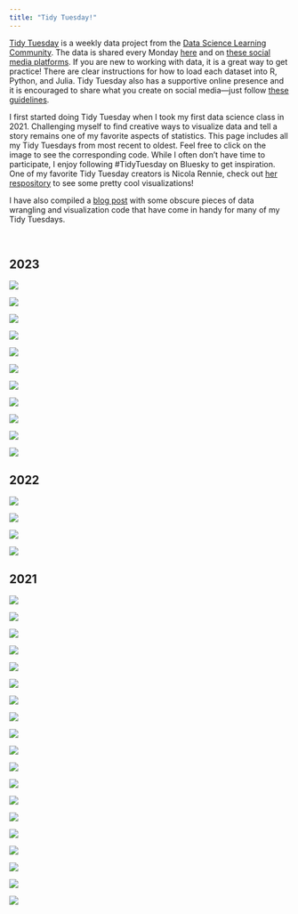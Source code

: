 ```yaml
---
title: "Tidy Tuesday!"
---
```


[Tidy Tuesday](https://github.com/rfordatascience/tidytuesday) is a weekly data project from the [Data Science Learning Community](https://dslc.io/). The data is shared every Monday [here](https://github.com/rfordatascience/tidytuesday) and on [these social media platforms](https://github.com/rfordatascience/tidytuesday/blob/main/dataset_announcements.md). If you are new to working with data, it is a great way to get practice! There are clear instructions for how to load each dataset into R, Python, and Julia. Tidy Tuesday also has a supportive online presence and it is encouraged to share what you create on social media---just follow [these guidelines](https://github.com/rfordatascience/tidytuesday/blob/main/sharing.md).

I first started doing Tidy Tuesday when I took my first data science class in 2021. Challenging myself to find creative ways to visualize data and tell a story remains one of my favorite aspects of statistics. This page includes all my Tidy Tuesdays from most recent to oldest. Feel free to click on the image to see the corresponding code. While I often don't have time to participate, I enjoy following #TidyTuesday on Bluesky to get inspiration. One of my favorite Tidy Tuesday creators is Nicola Rennie, check out [her respository](https://github.com/nrennie/tidytuesday) to see some pretty cool visualizations!

:::: link
::: link-container
I have also compiled a [blog post](./rtricks/index.qmd) with some obscure pieces of data wrangling and visualization code that have come in handy for many of my Tidy Tuesdays.
:::
::::

<br>

## 2023

::: {layout-ncol="3"}
[![](images/tidytuesdays/tt29.jpeg)](https://github.com/efranke22/tidytuesday/blob/main/2023/tidyHolidayMovies.Rmd)

[![](images/tidytuesdays/tt28.jpeg)](https://github.com/efranke22/tidytuesday/blob/main/2023/week30/tidyScurvy.Rmd)

[![](images/tidytuesdays/tt27.jpeg)](https://github.com/efranke22/tidytuesday/blob/main/2023/tidyTemps.Rmd)

[![](images/tidytuesdays/tt26.jpeg)](https://github.com/efranke22/tidytuesday/blob/main/2023/tidyMarkers.Rmd)

[![](images/tidytuesdays/tt25.jpeg)](https://github.com/efranke22/tidytuesday/blob/main/2023/tidyUfo.Rmd)

[![](images/tidytuesdays/tt24.jpeg)](https://github.com/efranke22/tidytuesday/blob/main/2023/tidySafi.Rmd)

[![](images/tidytuesdays/tt23.jpeg)](https://github.com/efranke22/tidytuesday/blob/main/2023/tidyEnergy.Rmd)

[![](images/tidytuesdays/tt22.jpeg)](https://github.com/efranke22/tidytuesday/blob/main/2023/tidyOldPeople.Rmd)

[![](images/tidytuesdays/tt21.jpeg)](https://github.com/efranke22/tidytuesday/blob/main/2023/tidySquirrels.Rmd)

[![](images/tidytuesdays/tt20.jpeg)](https://github.com/efranke22/tidytuesday/blob/main/2023/tidyTornados.Rmd)

[![](images/tidytuesdays/tt19.jpeg)](https://github.com/efranke22/tidytuesday/blob/main/2023/artists_week3.Rmd)
:::

## 2022

::: {layout-ncol="3"}
[![](images/tidytuesdays/tt18.jpeg)](https://github.com/efranke22/tidytuesday/blob/main/2022/eurovision_week20.Rmd)

[![](images/tidytuesdays/tt17.jpeg)](https://github.com/efranke22/tidytuesday/blob/main/2022/wordle.Rmd)

[![](images/tidytuesdays/tt16.jpeg)](https://github.com/efranke22/tidytuesday/blob/main/2022/chocolate_week3.Rmd)

[![](images/tidytuesdays/tt15.jpeg)](https://github.com/efranke22/tidytuesday/blob/main/2022/bees_week2.Rmd)
:::

## 2021

::: {layout-ncol="3"}
[![](images/tidytuesdays/nyeRun.gif)](https://github.com/efranke22/tidytuesday/blob/main/2021/december2021/nyeRun.gif)

[![](images/tidytuesdays/tt14.jpeg)](https://github.com/efranke22/tidytuesday/blob/main/2021/december2021/tidytuesday_starbucks.Rmd)

[![](images/tidytuesdays/yearPropCrimes.gif)](https://github.com/efranke22/tidytuesday/blob/main/2021/november2021/tidytuesday45_crimes.Rmd)

[![](images/tidytuesdays/tt13.jpeg)](https://github.com/efranke22/tidytuesday/blob/main/2021/october2021/tidytuesday_44running.Rmd)

[![](images/tidytuesdays/tt12.jpeg)](https://github.com/efranke22/tidytuesday/blob/main/2021/october2021/tidytuesday43_pumpkins.Rmd)

[![](images/tidytuesdays/tt11.jpeg)](https://github.com/efranke22/tidytuesday/blob/main/2021/august2021/tidytuesday36_birdbaths.Rmd)

[![](images/tidytuesdays/lemur_age2.gif)](https://github.com/efranke22/tidytuesday/blob/main/2021/august2021/tidytuesday35_lemurs.Rmd)

[![](images/tidytuesdays/tt10.jpeg)](https://github.com/efranke22/tidytuesday/blob/main/2021/august2021/tidytuesday_week33.Rmd)

[![](images/tidytuesdays/tt9.jpeg)](https://github.com/efranke22/tidytuesday/blob/main/2021/august2021/tidytuesday_week32.Rmd)

[![](images/tidytuesdays/drought_sev_map.gif)](https://github.com/efranke22/tidytuesday/blob/main/2021/july2021/tidytuesday_week30.Rmd)

[![](images/tidytuesdays/tt8.jpeg)](https://github.com/efranke22/tidytuesday/blob/main/2021/july2021/tidytuesday_week29.Rmd)

[![](images/tidytuesdays/tt7.jpeg)](https://github.com/efranke22/tidytuesday/blob/main/2021/july2021/tidy_tuesday_week28.Rmd)

[![](images/tidytuesdays/tt6.jpeg)](https://github.com/efranke22/tidytuesday/blob/main/2021/june2021/tidy_tuesday_week27.Rmd)

[![](images/tidytuesdays/tt5.jpeg)](https://github.com/efranke22/tidytuesday/blob/main/2021/june2021/tidy_tuesday_week_26.Rmd)

[![](images/tidytuesdays/city_walking.gif)](https://github.com/efranke22/tidytuesday/blob/main/2021/june2021/tidy_tuesday_week_26.Rmd)

[![](images/tidytuesdays/tt4.jpeg)](https://github.com/efranke22/tidytuesday/blob/main/2021/june2021/TidyTuesdayWeek25.Rmd)

[![](images/tidytuesdays/tt3.jpeg)](https://github.com/efranke22/tidytuesday/blob/main/2021/june2021/Tidy%20Tuesday%20Week%2024.Rmd)

[![](images/tidytuesdays/tt2.jpeg)](https://github.com/efranke22/tidytuesday/blob/main/2021/june2021/Tidy%20Tuesday%20week%2023.Rmd)

[![](images/tidytuesdays/tt1.jpeg)](https://github.com/efranke22/tidytuesday/blob/main/2021/june2021/Tidy%20Tuesday%20%231.Rmd)
:::
